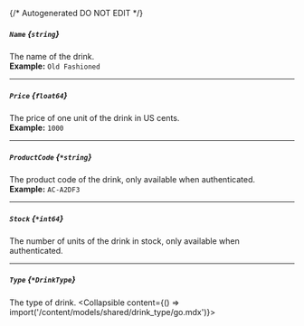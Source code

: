 {/* Autogenerated DO NOT EDIT  */}

##### `Name` *{`string`}*
The name of the drink.
<br/>
**Example:** `Old Fashioned`

---
##### `Price` *{`float64`}*
The price of one unit of the drink in US cents.
<br/>
**Example:** `1000`

---
##### `ProductCode` *{`*string`}*
The product code of the drink, only available when authenticated.
<br/>
**Example:** `AC-A2DF3`

---
##### `Stock` *{`*int64`}*
The number of units of the drink in stock, only available when authenticated.

---
##### `Type` *{`*DrinkType`}*
The type of drink.
<Collapsible content={() => import('/content/models/shared/drink_type/go.mdx')}>
</Collapsible>

